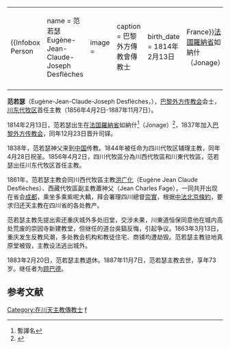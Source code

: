 {|align="right" 
|{{Infobox Person
| name   = 范若瑟<br />Eugène-Jean-Claude-Joseph Desflèches
| image     = 
| caption  = 巴黎外方傳教會傳教士
| birth_date  = 1814年2月13日
| birth_place = {{flagicon|France}}[[法國|法國]][[羅納省|羅納省]]如納什（Jonage）
| death_date  =1887年11月7日
| death_place =
| title          =  
| spouse         =
| parents        =
| occupation     =传教士
}}
|-
|}
'''范若瑟'''（Eugène-Jean-Claude-Joseph Desflèches，{{bd|1814年|2月13日|1887年|11月7日}}），[[巴黎外方传教会|巴黎外方传教会]]会士，[[天主教重庆总教区|川东代牧区]]首任主教（1856年4月2日-1887年11月7日）。

1814年2月13日，范若瑟出生在[[法国|法国]][[羅納省|羅納省]]如納什<ref>暫譯名</ref>（Jonage）<ref>{{cite web| author=| publisher=| year=| url=http://www.catholic-hierarchy.org/bishop/bdesf.html| title=Bishop Eugène-Jean-Claude-Joseph Desflèches| accessdate=2011-04-15| archive-date=2021-05-05| archive-url=https://web.archive.org/web/20210505234629/http://www.catholic-hierarchy.org/bishop/bdesf.html| dead-url=no}}</ref>，1837年加入[[巴黎外方传教会|巴黎外方传教会]]，同年12月23日晋升司铎。

1838年，范若瑟神父来到[[中国|中国]]传教。1844年被任命为四川代牧区辅理主教，同年4月28日祝圣。1856年4月2日，四川代牧區分為川西代牧區和川東代牧區，范若瑟出任川东代牧区首任主教。

1861年，范若瑟主教会同川西代牧區主教[[洪广化|洪广化]]（Eugène Jean Claude Desflèches）、西藏代牧區副主教蕭神父（Jean Charles Fage），一同共开出现在省会[[成都|成都]]，乘坐多乘紫呢大轎，拜会署理四川總督[[崇實|崇實]]，根据[[中法北京條約|中法北京條約]]，要求归还天主教在四川省的各处教产。

范若瑟主教先提出索还重庆城外多处旧堂，交涉未果，川東道恒保同意他在城内高处荒废的崇因寺新建教堂，但继任的道台吳鎬反悔，引起争议。1863年3月13日，重庆发生反教风潮，多处教会机构和教徒住宅、商铺均遭劫毁。范若瑟主教驻地真原堂被毁，主教设法逃出城外。

1883年2月20日，范若瑟主教退休。1887年11月7日，范若瑟主教去世，享年73岁。继任者为[[顾巴德|顾巴德]]。

==参考文献==
{{reflist}}

[[Category:在川天主教傳教士|Category:在川天主教傳教士]]
[[Category:在华天主教传教士|f]]